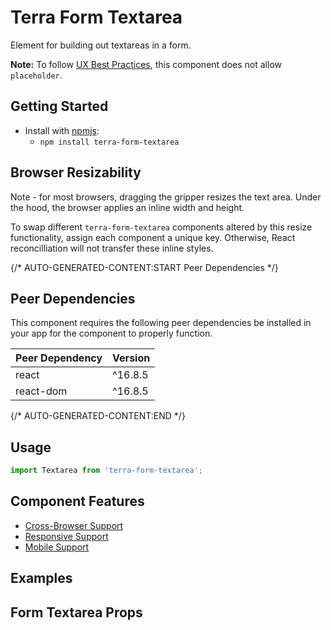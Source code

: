 


<Badge />

# Terra Form Textarea

Element for building out textareas in a form.

**Note:** To follow [UX Best Practices](https://www.w3.org/WAI/GL/low-vision-a11y-tf/wiki/Placeholder_Research), this component does not allow `placeholder`.

## Getting Started

- Install with [npmjs](https://www.npmjs.com):
  - `npm install terra-form-textarea`

## Browser Resizability
Note - for most browsers, dragging the gripper resizes the text area. Under the hood, the browser applies an inline width and height.

To swap different `terra-form-textarea` components altered by this resize functionality, assign each component a unique key. Otherwise, React reconcilliation will not transfer these inline styles.

{/* AUTO-GENERATED-CONTENT:START Peer Dependencies  */}
## Peer Dependencies

This component requires the following peer dependencies be installed in your app for the component to properly function.

| Peer Dependency | Version |
|-|-|
| react | ^16.8.5 |
| react-dom | ^16.8.5 |

{/* AUTO-GENERATED-CONTENT:END */}

## Usage

```jsx
import Textarea from 'terra-form-textarea';
```

## Component Features
* [Cross-Browser Support](https://engineering.cerner.com/terra-ui/about/terra-ui/component-standards#cross-browser-support)
* [Responsive Support](https://engineering.cerner.com/terra-ui/about/terra-ui/component-standards#responsive-support)
* [Mobile Support](https://engineering.cerner.com/terra-ui/about/terra-ui/component-standards#mobile-support)

## Examples
<TextareaExample />
<FixedSmallSizeExample />
<FixedMediumSizeExample />
<FixedLargeSizeExample />
<ResizableExample />
<FillContainerExample />
<InvalidExample />
<IncompleteExample description="Applies theme-specific styling for incomplete, this example shows simple version of incomplete styling being removed after value is added. ***Note: Only use incomplete if given specific guidance, reserved for specific applications when no value has been provided. Not for general use.***" />
<DisabledExample />
<TextareaProgrammaticSet />

## Form Textarea Props
<FormTextareaPropsTable />
